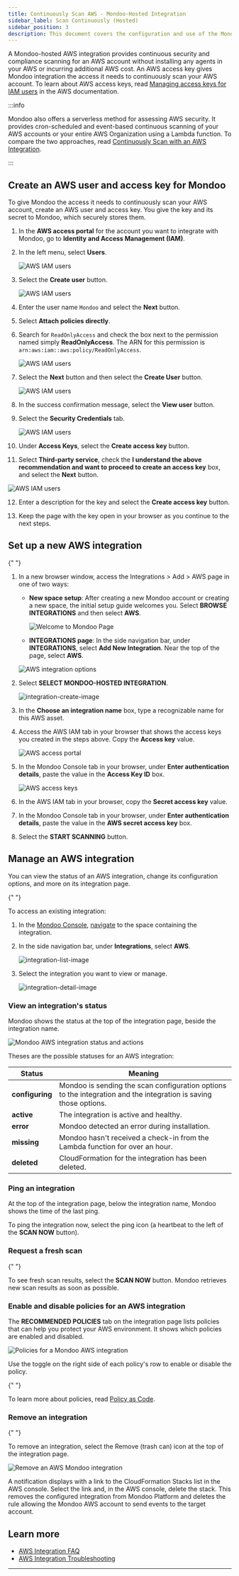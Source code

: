 ```yaml
---
title: Continuously Scan AWS - Mondoo-Hosted Integration
sidebar_label: Scan Continuously (Hosted)
sidebar_position: 3
description: This document covers the configuration and use of the Mondoo-hosted AWS integration to scan AWS accounts and EC2 instances
---
```


A Mondoo-hosted AWS integration provides continuous security and compliance scanning for an AWS account without installing any agents in your AWS or incurring additional AWS cost. An AWS access key gives Mondoo integration the access it needs to continuously scan your AWS account. To learn about AWS access keys, read [Managing access keys for IAM users](https://docs.aws.amazon.com/IAM/latest/UserGuide/id_credentials_access-keys.html) in the AWS documentation.

:::info

Mondoo also offers a serverless method for assessing AWS security. It provides cron-scheduled and event-based continuous scanning of your AWS accounts or your entire AWS Organization using a Lambda function. To compare the two approaches, read [Continuously Scan with an AWS Integration](/platform/infra/cloud/aws/aws-integration-scan/).

:::

## Create an AWS user and access key for Mondoo

To give Mondoo the access it needs to continuously scan your AWS account, create an AWS user and access key. You give the key and its secret to Mondoo, which securely stores them.

1. In the **AWS access portal** for the account you want to integrate with Mondoo, go to **Identity and Access Management (IAM)**.

2. In the left menu, select **Users**.

   ![AWS IAM users](/img/platform/infra/cloud/aws/users.png)

3. Select the **Create user** button.

   ![AWS IAM users](/img/platform/infra/cloud/aws/create-user.png)

4. Enter the user name `Mondoo` and select the **Next** button.

5. Select **Attach policies directly**.

6. Search for `ReadOnlyAccess` and check the box next to the permission named simply **ReadOnlyAccess**. The ARN for this permission is `arn:aws:iam::aws:policy/ReadOnlyAccess`.

   ![AWS IAM users](/img/platform/infra/cloud/aws/attach.png)

7. Select the **Next** button and then select the **Create User** button.

   ![AWS IAM users](/img/platform/infra/cloud/aws/created.png)

8. In the success confirmation message, select the **View user** button.

9. Select the **Security Credentials** tab.

   ![AWS IAM users](/img/platform/infra/cloud/aws/creds.png)

10. Under **Access Keys**, select the **Create access key** button.

11. Select **Third-party service**, check the **I understand the above recommendation and want to proceed to create an access key** box, and select the **Next** button.

   ![AWS IAM users](/img/platform/infra/cloud/aws/key-description.png)

12. Enter a description for the key and select the **Create access key** button.

13. Keep the page with the key open in your browser as you continue to the next steps.

## Set up a new AWS integration


<Partial />{" "}

1. In a new browser window, access the Integrations > Add > AWS page in one of two ways:
   - **New space setup**: After creating a new Mondoo account or creating a new space, the initial setup guide welcomes you. Select **BROWSE INTEGRATIONS** and then select **AWS**.

     ![Welcome to Mondoo Page](/img/platform/start/welcome_to_mondoo.png)

   - **INTEGRATIONS page**: In the side navigation bar, under **INTEGRATIONS**, select **Add New Integration**. Near the top of the page, select **AWS**.

   ![AWS integration options](/img/platform/infra/cloud/aws/hosted-or-serverless.png)

2. Select **SELECT MONDOO-HOSTED INTEGRATION**.

   ![integration-create-image](/img/platform/infra/cloud/aws/add-hosted-top.png)

3. In the **Choose an integration name** box, type a recognizable name for this AWS asset.

4. Access the AWS IAM tab in your browser that shows the access keys you created in the steps above. Copy the **Access key** value.

   ![AWS access portal](/img/platform/infra/cloud/aws/keys.png)

5. In the Mondoo Console tab in your browser, under **Enter authentication details**, paste the value in the **Access Key ID** box.

   ![AWS access keys](/img/platform/infra/cloud/aws/auth.png)

6. In the AWS IAM tab in your browser, copy the **Secret access key** value.

7. In the Mondoo Console tab in your browser, under **Enter authentication details**, paste the value in the **AWS secret access key** box.

8. Select the **START SCANNING** button.

## Manage an AWS integration

You can view the status of an AWS integration, change its configuration options, and more on its integration page.

<Partial />{" "}

To access an existing integration:

1. In the [Mondoo Console](https://console.mondoo.com), [navigate](/platform/start/navigate) to the space containing the integration.

2. In the side navigation bar, under **Integrations**, select **AWS**.

   ![integration-list-image](/img/platform/infra/cloud/aws/list.png)

3. Select the integration you want to view or manage.

   ![integration-detail-image](/img/platform/infra/cloud/aws/integration-overview.png)

### View an integration's status

Mondoo shows the status at the top of the integration page, beside the integration name.

![Mondoo AWS integration status and actions](/img/platform/infra/cloud/aws/integration-scan-now.png)

Theses are the possible statuses for an AWS integration:

| Status          | Meaning                                                                                                          |
| --------------- | ---------------------------------------------------------------------------------------------------------------- |
| **configuring** | Mondoo is sending the scan configuration options to the integration and the integration is saving those options. |
| **active**      | The integration is active and healthy.                                                                           |
| **error**       | Mondoo detected an error during installation.                                                                    |
| **missing**     | Mondoo hasn't received a check-in from the Lambda function for over an hour.                                     |
| **deleted**     | CloudFormation for the integration has been deleted.                                                             |

### Ping an integration

At the top of the integration page, below the integration name, Mondoo shows the time of the last ping.

To ping the integration now, select the ping icon (a heartbeat to the left of the **SCAN NOW** button).

### Request a fresh scan

<Partial />{" "}

To see fresh scan results, select the **SCAN NOW** button. Mondoo retrieves new scan results as soon as possible.

### Enable and disable policies for an AWS integration

The **RECOMMENDED POLICIES** tab on the integration page lists policies that can help you protect your AWS environment. It shows which policies are enabled and disabled.

![Policies for a Mondoo AWS integration](/img/platform/infra/cloud/aws/integration-policies.png)

Use the toggle on the right side of each policy's row to enable or disable the policy.

<Partial />{" "}

To learn more about policies, read [Policy as Code](/platform/security/posture/pac/).

### Remove an integration

<Partial />{" "}

To remove an integration, select the Remove (trash can) icon at the top of the integration page.

![Remove an AWS Mondoo integration](/img/platform/infra/cloud/aws/integration-scan-now.png)

A notification displays with a link to the CloudFormation Stacks list in the AWS console. Select the link and, in the AWS console, delete the stack. This removes the configured integration from Mondoo Platform and deletes the rule allowing the Mondoo AWS account to send events to the target account.

## Learn more

- [AWS Integration FAQ](/docs/platform/infra/cloud/aws/lambda/aws-integration-faq/)
- [AWS Integration Troubleshooting](/docs/platform/infra/cloud/aws/lambda/aws-integration-troubleshooting/)

---

